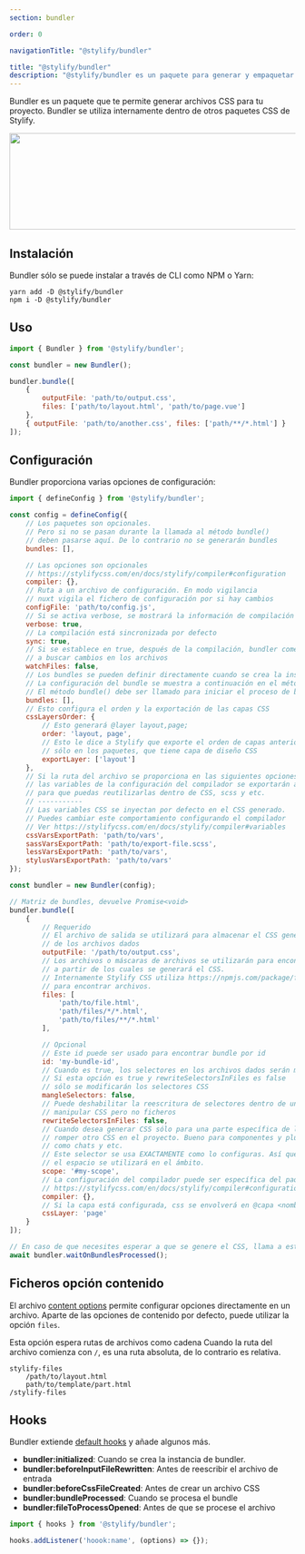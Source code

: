 ```yaml
---
section: bundler

order: 0

navigationTitle: "@stylify/bundler"

title: "@stylify/bundler"
description: "@stylify/bundler es un paquete para generar y empaquetar CSS de forma sencilla en un proyecto."
---
```


Bundler es un paquete que te permite generar archivos CSS para tu proyecto. Bundler se utiliza internamente dentro de otros paquetes CSS de Stylify.

<img src="/images/docs/bundler/bundler.png" alt="" width="914" height="170" loading="lazy" class="border-radius:4px" />

## Instalación

Bundler sólo se puede instalar a través de CLI como NPM o Yarn:

```
yarn add -D @stylify/bundler
npm i -D @stylify/bundler
```

## Uso

```javascript
import { Bundler } from '@stylify/bundler';

const bundler = new Bundler();

bundler.bundle([
	{
		outputFile: 'path/to/output.css',
		files: ['path/to/layout.html', 'path/to/page.vue']
	},
	{ outputFile: 'path/to/another.css', files: ['path/**/*.html'] }
]);
```

## Configuración

Bundler proporciona varias opciones de configuración:

```javascript
import { defineConfig } from '@stylify/bundler';

const config = defineConfig({
	// Los paquetes son opcionales.
	// Pero si no se pasan durante la llamada al método bundle()
	// deben pasarse aquí. De lo contrario no se generarán bundles
	bundles: [],

	// Las opciones son opcionales
	// https://stylifycss.com/en/docs/stylify/compiler#configuration
	compiler: {},
	// Ruta a un archivo de configuración. En modo vigilancia
	// nuxt vigila el fichero de configuración por si hay cambios
	configFile: 'path/to/config.js',
	// Si se activa verbose, se mostrará la información de compilación
	verbose: true,
	// La compilación está sincronizada por defecto
	sync: true,
	// Si se establece en true, después de la compilación, bundler comenzará a
	// a buscar cambios en los archivos
	watchFiles: false,
	// Los bundles se pueden definir directamente cuando se crea la instancia
	// La configuración del bundle se muestra a continuación en el método bundler.bundle()
	// El método bundle() debe ser llamado para iniciar el proceso de bundling
	bundles: [],
	// Esto configura el orden y la exportación de las capas CSS
	cssLayersOrder: {
		// Esto generará @layer layout,page;
		order: 'layout, page',
		// Esto le dice a Stylify que exporte el orden de capas anterior
		// sólo en los paquetes, que tiene capa de diseño CSS
		exportLayer: ['layout']
	},
	// Si la ruta del archivo se proporciona en las siguientes opciones
	// las variables de la configuración del compilador se exportarán a esos archivos
	// para que puedas reutilizarlas dentro de CSS, scss y etc.
	// -----------
	// Las variables CSS se inyectan por defecto en el CSS generado.
	// Puedes cambiar este comportamiento configurando el compilador
	// Ver https://stylifycss.com/en/docs/stylify/compiler#variables
	cssVarsExportPath: 'path/to/vars',
	sassVarsExportPath: 'path/to/export-file.scss',
	lessVarsExportPath: 'path/to/vars',
	stylusVarsExportPath: 'path/to/vars'
});

const bundler = new Bundler(config);

// Matriz de bundles, devuelve Promise<void>
bundler.bundle([
	{
		// Requerido
		// El archivo de salida se utilizará para almacenar el CSS generado
		// de los archivos dados
		outputFile: '/path/to/output.css',
		// Los archivos o máscaras de archivos se utilizarán para encontrar los archivos
		// a partir de los cuales se generará el CSS.
		// Internamente Stylify CSS utiliza https://npmjs.com/package/fast-glob
		// para encontrar archivos.
		files: [
			'path/to/file.html',
			'path/files/*/*.html',
			'path/to/files/**/*.html'
		],

		// Opcional
		// Este id puede ser usado para encontrar bundle por id
		id: 'my-bundle-id',
		// Cuando es true, los selectores en los archivos dados serán manipulados
		// Si esta opción es true y rewriteSelectorsInFiles es false
		// sólo se modificarán los selectores CSS
		mangleSelectors: false,
		// Puede deshabilitar la reescritura de selectores dentro de un archivo cuando sólo desee
		// manipular CSS pero no ficheros
		rewriteSelectorsInFiles: false,
		// Cuando desea generar CSS sólo para una parte específica de la página o no quiere
		// romper otro CSS en el proyecto. Bueno para componentes y plugins de código abierto
		// como chats y etc.
		// Este selector se usa EXACTAMENTE como lo configuras. Así que si usas espacio al final
		// el espacio se utilizará en el ámbito.
		scope: '#my-scope',
		// La configuración del compilador puede ser específica del paquete
		// https://stylifycss.com/en/docs/stylify/compiler#configuration
		compiler: {},
		// Si la capa está configurada, css se envolverá en @capa <nombre> {}
		cssLayer: 'page'
	}
]);

// En caso de que necesites esperar a que se genere el CSS, llama a este método.
await bundler.waitOnBundlesProcessed();
```


## Ficheros opción contenido
El archivo [content options](/es/docs/stylify/compiler#contentoptionsprocessors) permite configurar opciones directamente en un archivo. Aparte de las opciones de contenido por defecto, puede utilizar la opción `files`.

<DocsSection>
<div slot="description">

Esta opción espera rutas de archivos como cadena Cuando la ruta del archivo comienza con `/`, es una ruta absoluta, de lo contrario es relativa.

</div>
<div slot="code">

```
stylify-files
	/path/to/layout.html
	path/to/template/part.html
/stylify-files
```

</div>
</DocsSection>

## Hooks

Bundler extiende [default hooks](/es/docs/stylify/compiler#hooks) y añade algunos más.

<DocsSection>
<div slot="description">

- **bundler:initialized**: Cuando se crea la instancia de bundler.
- **bundler:beforeInputFileRewritten**: Antes de reescribir el archivo de entrada
- **bundler:beforeCssFileCreated**: Antes de crear un archivo CSS
- **bundler:bundleProcessed**: Cuando se procesa el bundle
- **bundler:fileToProcessOpened**: Antes de que se procese el archivo

</div>
<div slot="code">

```javascript
import { hooks } from '@stylify/bundler';

hooks.addListener('hoook:name', (options) => {});
```

</div>
</DocsSection>

<WhereToNext packageName={null} />
